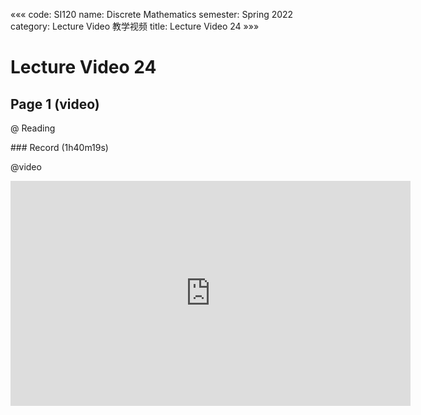 «««
code: SI120
name: Discrete Mathematics
semester: Spring 2022
category: Lecture Video 教学视频
title: Lecture Video 24
»»»

# Lecture Video 24

## Page 1 (video)

@ Reading

<div class="markdown-body">
### Record (1h40m19s)
</div>

@video

<iframe src="https://sbfull.com/e/qkv02kz7dp9x.html" frameborder=0 marginwidth=0 marginheight=0 scrolling=no width=640 height=360 allowfullscreen></iframe>


